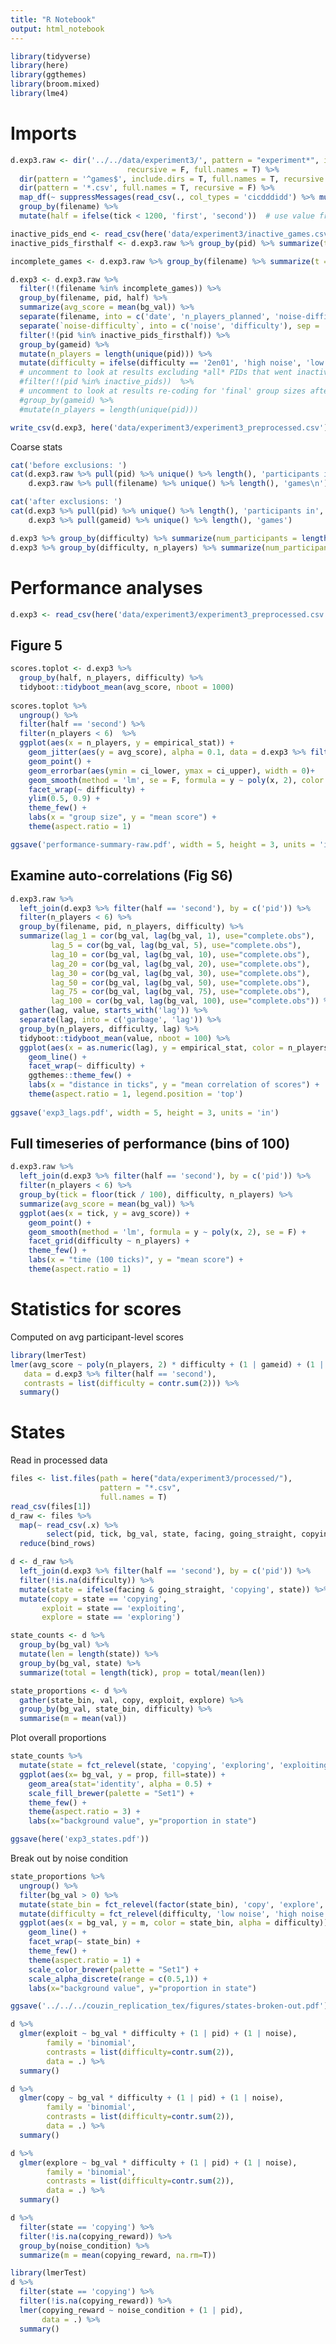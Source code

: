 ```yaml
---
title: "R Notebook"
output: html_notebook
---
```


```r
library(tidyverse)
library(here)
library(ggthemes)
library(broom.mixed)
library(lme4)
```

# Imports

```r
d.exp3.raw <- dir('../../data/experiment3/', pattern = "experiment*", include.dirs = T,
                          recursive = F, full.names = T) %>%
  dir(pattern = '^games$', include.dirs = T, full.names = T, recursive = F) %>%
  dir(pattern = '*.csv', full.names = T, recursive = F) %>%
  map_df(~ suppressMessages(read_csv(., col_types = 'cicdddidd') %>% mutate(filename = .x))) %>%
  group_by(filename) %>%
  mutate(half = ifelse(tick < 1200, 'first', 'second'))  # use value from Exp. 1 since this was one minute longer

inactive_pids_end <- read_csv(here('data/experiment3/inactive_games.csv'), col_names = c('pid')) %>% pull(pid)
inactive_pids_firsthalf <- d.exp3.raw %>% group_by(pid) %>% summarize(t = max(tick)) %>% filter(t < 1200) %>% pull(pid)
```

```r
incomplete_games <- d.exp3.raw %>% group_by(filename) %>% summarize(t = max(tick)) %>% filter(t < 2879) %>% pull(filename)

d.exp3 <- d.exp3.raw %>%
  filter(!(filename %in% incomplete_games)) %>%
  group_by(filename, pid, half) %>%
  summarize(avg_score = mean(bg_val)) %>%
  separate(filename, into = c('date', 'n_players_planned', 'noise-difficulty', 'gameid'), sep = '_') %>%
  separate(`noise-difficulty`, into = c('noise', 'difficulty'), sep = '-') %>%
  filter(!(pid %in% inactive_pids_firsthalf)) %>%
  group_by(gameid) %>%
  mutate(n_players = length(unique(pid))) %>%
  mutate(difficulty = ifelse(difficulty == '2en01', 'high noise', 'low noise')) 
  # uncomment to look at results excluding *all* PIDs that went inactive (even in the last few seconds)
  #filter(!(pid %in% inactive_pids))  %>%
  # uncomment to look at results re-coding for 'final' group sizes after these dropouts
  #group_by(gameid) %>%
  #mutate(n_players = length(unique(pid)))

write_csv(d.exp3, here('data/experiment3/experiment3_preprocessed.csv'))
```

Coarse stats

```r
cat('before exclusions: ')
cat(d.exp3.raw %>% pull(pid) %>% unique() %>% length(), 'participants in', 
    d.exp3.raw %>% pull(filename) %>% unique() %>% length(), 'games\n')

cat('after exclusions: ')
cat(d.exp3 %>% pull(pid) %>% unique() %>% length(), 'participants in', 
    d.exp3 %>% pull(gameid) %>% unique() %>% length(), 'games')

d.exp3 %>% group_by(difficulty) %>% summarize(num_participants = length(unique(pid)), num_games = length(unique(gameid)))
d.exp3 %>% group_by(difficulty, n_players) %>% summarize(num_participants = length(unique(pid)), num_games = length(unique(gameid)))
```

# Performance analyses 

```r
d.exp3 <- read_csv(here('data/experiment3/experiment3_preprocessed.csv'))
```
## Figure 5

```r
scores.toplot <- d.exp3 %>%
  group_by(half, n_players, difficulty) %>%
  tidyboot::tidyboot_mean(avg_score, nboot = 1000)
  
scores.toplot %>%
  ungroup() %>%
  filter(half == 'second') %>%
  filter(n_players < 6)  %>%
  ggplot(aes(x = n_players, y = empirical_stat)) +
    geom_jitter(aes(y = avg_score), alpha = 0.1, data = d.exp3 %>% filter(n_players < 6) %>% filter(half == 'second'), height = 0, width = 0.1) +
    geom_point() +
    geom_errorbar(aes(ymin = ci_lower, ymax = ci_upper), width = 0)+
    geom_smooth(method = 'lm', se = F, formula = y ~ poly(x, 2), color = 'black') +
    facet_wrap(~ difficulty) +
    ylim(0.5, 0.9) +
    theme_few() +
    labs(x = "group size", y = "mean score") +
    theme(aspect.ratio = 1)

ggsave('performance-summary-raw.pdf', width = 5, height = 3, units = 'in')
```

## Examine auto-correlations (Fig S6)

```r
d.exp3.raw %>%
  left_join(d.exp3 %>% filter(half == 'second'), by = c('pid')) %>% 
  filter(n_players < 6) %>%
  group_by(filename, pid, n_players, difficulty) %>%
  summarize(lag_1 = cor(bg_val, lag(bg_val, 1), use="complete.obs"),
         lag_5 = cor(bg_val, lag(bg_val, 5), use="complete.obs"),
         lag_10 = cor(bg_val, lag(bg_val, 10), use="complete.obs"),
         lag_20 = cor(bg_val, lag(bg_val, 20), use="complete.obs"),
         lag_30 = cor(bg_val, lag(bg_val, 30), use="complete.obs"),
         lag_50 = cor(bg_val, lag(bg_val, 50), use="complete.obs"),
         lag_75 = cor(bg_val, lag(bg_val, 75), use="complete.obs"),
         lag_100 = cor(bg_val, lag(bg_val, 100), use="complete.obs")) %>%
  gather(lag, value, starts_with('lag')) %>%
  separate(lag, into = c('garbage', 'lag')) %>%
  group_by(n_players, difficulty, lag) %>%
  tidyboot::tidyboot_mean(value, nboot = 100) %>%
  ggplot(aes(x = as.numeric(lag), y = empirical_stat, color = n_players, group = n_players)) +
    geom_line() +
    facet_wrap(~ difficulty) +
    ggthemes::theme_few() +
    labs(x = "distance in ticks", y = "mean correlation of scores") +
    theme(aspect.ratio = 1, legend.position = 'top')
  
ggsave('exp3_lags.pdf', width = 5, height = 3, units = 'in')
```

## Full timeseries of performance (bins of 100)

```r
d.exp3.raw %>%
  left_join(d.exp3 %>% filter(half == 'second'), by = c('pid')) %>% 
  filter(n_players < 6) %>%
  group_by(tick = floor(tick / 100), difficulty, n_players) %>%
  summarize(avg_score = mean(bg_val)) %>%
  ggplot(aes(x = tick, y = avg_score)) +
    geom_point() +
    geom_smooth(method = 'lm', formula = y ~ poly(x, 2), se = F) +
    facet_grid(difficulty ~ n_players) +
    theme_few() +
    labs(x = "time (100 ticks)", y = "mean score") +
    theme(aspect.ratio = 1)
```

# Statistics for scores

Computed on avg participant-level scores

```r
library(lmerTest)
lmer(avg_score ~ poly(n_players, 2) * difficulty + (1 | gameid) + (1 | noise:difficulty),
   data = d.exp3 %>% filter(half == 'second'),
   contrasts = list(difficulty = contr.sum(2))) %>%
  summary()
```

# States

Read in processed data

```r
files <- list.files(path = here("data/experiment3/processed/"), 
                    pattern = "*.csv", 
                    full.names = T)
read_csv(files[1])
d_raw <- files %>%
  map(~ read_csv(.x) %>% 
        select(pid, tick, bg_val, state, facing, going_straight, copying_exploiting, facing_spinning, copying_reward)) %>%
  reduce(bind_rows)

d <- d_raw %>%
  left_join(d.exp3 %>% filter(half == 'second'), by = c('pid')) %>% 
  filter(!is.na(difficulty)) %>%
  mutate(state = ifelse(facing & going_straight, 'copying', state)) %>%
  mutate(copy = state == 'copying',
       exploit = state == 'exploiting',
       explore = state == 'exploring')
```

```r
state_counts <- d %>%
  group_by(bg_val) %>%
  mutate(len = length(state)) %>%
  group_by(bg_val, state) %>%
  summarize(total = length(tick), prop = total/mean(len))

state_proportions <- d %>%
  gather(state_bin, val, copy, exploit, explore) %>%
  group_by(bg_val, state_bin, difficulty) %>%
  summarise(m = mean(val))
```

Plot overall proportions

```r
state_counts %>%
  mutate(state = fct_relevel(state, 'copying', 'exploring', 'exploiting')) %>%
  ggplot(aes(x= bg_val, y = prop, fill=state)) +
    geom_area(stat='identity', alpha = 0.5) +
    scale_fill_brewer(palette = "Set1") +
    theme_few() +
    theme(aspect.ratio = 3) +
    labs(x="background value", y="proportion in state")

ggsave(here('exp3_states.pdf'))
```

Break out by noise condition

```r
state_proportions %>% 
  ungroup() %>%
  filter(bg_val > 0) %>%
  mutate(state_bin = fct_relevel(factor(state_bin), 'copy', 'explore', 'exploit')) %>%
  mutate(difficulty = fct_relevel(difficulty, 'low noise', 'high noise')) %>%
  ggplot(aes(x = bg_val, y = m, color = state_bin, alpha = difficulty)) +
    geom_line() +
    facet_wrap(~ state_bin) +
    theme_few() +
    theme(aspect.ratio = 1) +
    scale_color_brewer(palette = "Set1") +
    scale_alpha_discrete(range = c(0.5,1)) +
    labs(x="background value", y="proportion in state")

ggsave('../../../couzin_replication_tex/figures/states-broken-out.pdf')
```

```r
d %>%
  glmer(exploit ~ bg_val * difficulty + (1 | pid) + (1 | noise),
        family = 'binomial',
        contrasts = list(difficulty=contr.sum(2)),
        data = .) %>%
  summary()
```

```r
d %>%
  glmer(copy ~ bg_val * difficulty + (1 | pid) + (1 | noise),
        family = 'binomial',
        contrasts = list(difficulty=contr.sum(2)),
        data = .) %>%
  summary()
```

```r
d %>%
  glmer(explore ~ bg_val * difficulty + (1 | pid) + (1 | noise),
        family = 'binomial',
        contrasts = list(difficulty=contr.sum(2)),
        data = .) %>%
  summary()
```

```r
d %>%
  filter(state == 'copying') %>%
  filter(!is.na(copying_reward)) %>%
  group_by(noise_condition) %>%
  summarize(m = mean(copying_reward, na.rm=T))
```

```r
library(lmerTest)
d %>%
  filter(state == 'copying') %>%
  filter(!is.na(copying_reward)) %>%
  lmer(copying_reward ~ noise_condition + (1 | pid),
       data = .) %>%
  summary()
```